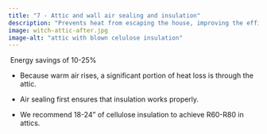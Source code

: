 ```yaml
---
title: "7 - Attic and wall air sealing and insulation"
description: "Prevents heat from escaping the house, improving the efficacy of insulation"
image: witch-attic-after.jpg
image-alt: "attic with blown celulose insulation"
---
```


 Energy savings of 10-25%

-   Because warm air rises, a significant portion of heat loss is through the attic. 

-   Air sealing first ensures that insulation works properly.

-   We recommend 18-24” of cellulose insulation to achieve R60-R80 in attics.
